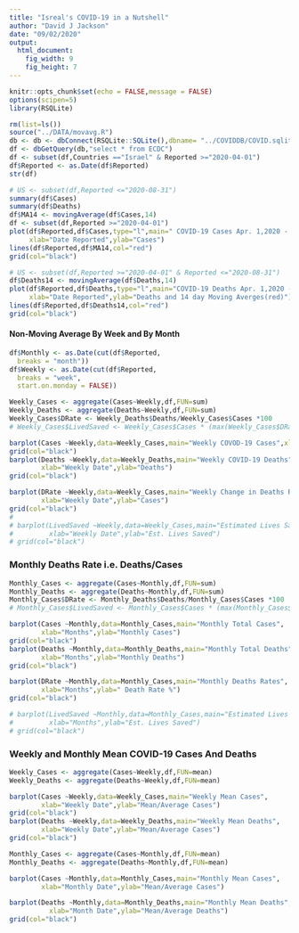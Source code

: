 ---
title: "Isreal's COVID-19 in a Nutshell"
author: "David J Jackson"
date: "09/02/2020"
output: 
  html_document: 
    fig_width: 9
    fig_height: 7
---

```{r setup, include=FALSE}
knitr::opts_chunk$set(echo = FALSE,message = FALSE)
options(scipen=5)
library(RSQLite)
```
```{r}
rm(list=ls())
source("../DATA/movavg.R")
db <- db <- dbConnect(RSQLite::SQLite(),dbname= "../COVIDDB/COVID.sqlite3")
df <- dbGetQuery(db,"select * from ECDC")
df <- subset(df,Countries =="Israel" & Reported >="2020-04-01")
df$Reported <- as.Date(df$Reported)
str(df)
```
```{r}
# US <- subset(df,Reported <="2020-08-31")
summary(df$Cases)
summary(df$Deaths)
df$MA14 <- movingAverage(df$Cases,14)
df <- subset(df,Reported >="2020-04-01")
plot(df$Reported,df$Cases,type="l",main=" COVID-19 Cases Apr. 1,2020 - Present",
     xlab="Date Reported",ylab="Cases")
lines(df$Reported,df$MA14,col="red")
grid(col="black")
```
```{r}
# US <- subset(df,Reported >="2020-04-01" & Reported <="2020-08-31")
df$Deaths14 <- movingAverage(df$Deaths,14)
plot(df$Reported,df$Deaths,type="l",main="COVID-19 Deaths Apr. 1,2020 - Present",
     xlab="Date Reported",ylab="Deaths and 14 day Moving Averges(red)")
lines(df$Reported,df$Deaths14,col="red")
grid(col="black")
```

#### Non-Moving Average By Week and By Month

```{r}
df$Monthly <- as.Date(cut(df$Reported,
  breaks = "month"))
df$Weekly <- as.Date(cut(df$Reported,
  breaks = "week",
  start.on.monday = FALSE))

```
```{r}
Weekly_Cases <- aggregate(Cases~Weekly,df,FUN=sum)
Weekly_Deaths <- aggregate(Deaths~Weekly,df,FUN=sum)
Weekly_Cases$DRate <- Weekly_Deaths$Deaths/Weekly_Cases$Cases *100
# Weekly_Cases$LivedSaved <- Weekly_Cases$Cases * (max(Weekly_Cases$DRate) - Weekly_Cases$DRate) 

```
```{r}
barplot(Cases ~Weekly,data=Weekly_Cases,main="Weekly COVOD-19 Cases",xlab="Weekly Date",ylab="Cases")
grid(col="black")
barplot(Deaths ~Weekly,data=Weekly_Deaths,main="Weekly COVID-19 Deaths",
        xlab="Weekly Date",ylab="Deaths")
grid(col="black")

barplot(DRate ~Weekly,data=Weekly_Cases,main="Weekly Change in Deaths Rates",
        xlab="Weekly Date",ylab="Cases")
grid(col="black")
# 
# barplot(LivedSaved ~Weekly,data=Weekly_Cases,main="Estimated Lives Saved Per Week",
#         xlab="Weekly Date",ylab="Est. Lives Saved")
# grid(col="black")
```

###  Monthly Deaths Rate i.e. Deaths/Cases

```{r}

Monthly_Cases <- aggregate(Cases~Monthly,df,FUN=sum)
Monthly_Deaths <- aggregate(Deaths~Monthly,df,FUN=sum)
Monthly_Cases$DRate <- Monthly_Deaths$Deaths/Monthly_Cases$Cases *100
# Monthly_Cases$LivedSaved <- Monthly_Cases$Cases * (max(Monthly_Cases$DRate) - Monthly_Cases$DRate) 

```
```{r}
barplot(Cases ~Monthly,data=Monthly_Cases,main="Monthly Total Cases",
        xlab="Months",ylab="Monthly Cases")
grid(col="black")
barplot(Deaths ~Monthly,data=Monthly_Deaths,main="Monthly Total Deaths",
        xlab="Months",ylab="Monthly Deaths")
grid(col="black")

barplot(DRate ~Monthly,data=Monthly_Cases,main="Monthly Deaths Rates",
        xlab="Months",ylab=" Death Rate %")
grid(col="black")

# barplot(LivedSaved ~Monthly,data=Monthly_Cases,main="Estimated Lives Saved",
#         xlab="Months",ylab="Est. Lives Saved")
# grid(col="black")
```

### Weekly and Monthly Mean COVID-19 Cases And Deaths

```{r}
Weekly_Cases <- aggregate(Cases~Weekly,df,FUN=mean)
Weekly_Deaths <- aggregate(Deaths~Weekly,df,FUN=mean)
```
```{r}
barplot(Cases ~Weekly,data=Weekly_Cases,main="Weekly Mean Cases",
        xlab="Weekly Date",ylab="Mean/Average Cases")
grid(col="black")
barplot(Deaths ~Weekly,data=Weekly_Deaths,main="Weekly Mean Deaths",
        xlab="Weekly Date",ylab="Mean/Average Cases")
grid(col="black")
```
```{r}
Monthly_Cases <- aggregate(Cases~Monthly,df,FUN=mean)
Monthly_Deaths <- aggregate(Deaths~Monthly,df,FUN=mean)
```
```{r}
barplot(Cases ~Monthly,data=Monthly_Cases,main="Monthly Mean Cases",
        xlab="Monthly Date",ylab="Mean/Average Cases")

barplot(Deaths ~Monthly,data=Monthly_Deaths,main="Monthly Mean Deaths",
          xlab="Month Date",ylab="Mean/Average Deaths")
grid(col="black")
```
